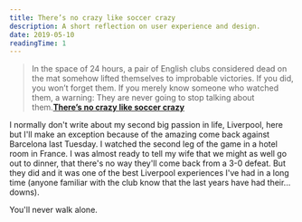 ```yaml
---
title: There’s no crazy like soccer crazy
description: A short reflection on user experience and design.
date: 2019-05-10
readingTime: 1
---
```


>In the space of 24 hours, a pair of English clubs considered dead on the mat somehow lifted themselves to improbable victories. If you did, you won’t forget them. If you merely know someone who watched them, a warning: They are never going to stop talking about them.**<a href="https://www.wsj.com/articles/theres-no-crazy-like-soccer-crazy-11557408560?tesla=y">There’s no crazy like soccer crazy</a>**

I normally don't write about my second big passion in life, Liverpool, here but I'll make an exception because of the amazing come back against Barcelona last Tuesday. I watched the second leg of the game in a hotel room in France. I was almost ready to tell my wife that we might as well go out to dinner, that there's no way they'll come back from a 3-0 defeat. But they did and it was one of the best Liverpool experiences I've had in a long time (anyone familiar with the club know that the last years have had their... downs).

You'll never walk alone.